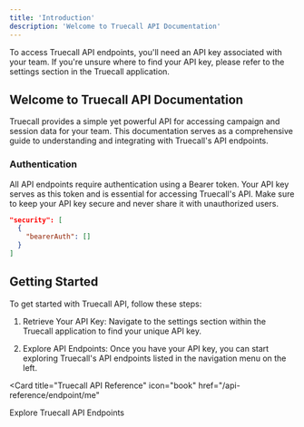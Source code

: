 ```yaml
---
title: 'Introduction'
description: 'Welcome to Truecall API Documentation'
---
```


<Note>
  To access Truecall API endpoints, you'll need an API key associated with your team. If you're unsure where to find your API key, please refer to the settings section in the Truecall application.
</Note>

## Welcome to Truecall API Documentation

Truecall provides a simple yet powerful API for accessing campaign and session data for your team. This documentation serves as a comprehensive guide to understanding and integrating with Truecall's API endpoints.

### Authentication

All API endpoints require authentication using a Bearer token. Your API key serves as this token and is essential for accessing Truecall's API. Make sure to keep your API key secure and never share it with unauthorized users.

```json
"security": [
  {
    "bearerAuth": []
  }
]
```

## Getting Started

To get started with Truecall API, follow these steps:

1. Retrieve Your API Key: Navigate to the settings section within the Truecall application to find your unique API key.

2. Explore API Endpoints: Once you have your API key, you can start exploring Truecall's API endpoints listed in the navigation menu on the left.

<Card
title="Truecall API Reference"
icon="book"
href="/api-reference/endpoint/me"
>
Explore Truecall API Endpoints
</Card>


